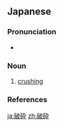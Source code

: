 ==Japanese==
{{ja-kanjitab|は|さい|yomi=o}}

===Pronunciation===
* {{ja-pron|はさい|y=o|acc=0|acc_ref=NHK}}

===Noun===
{{ja-noun|はさい}}

# [[crushing]]

===References===
<references/>

[[ja:破砕]]
[[zh:破砕]]